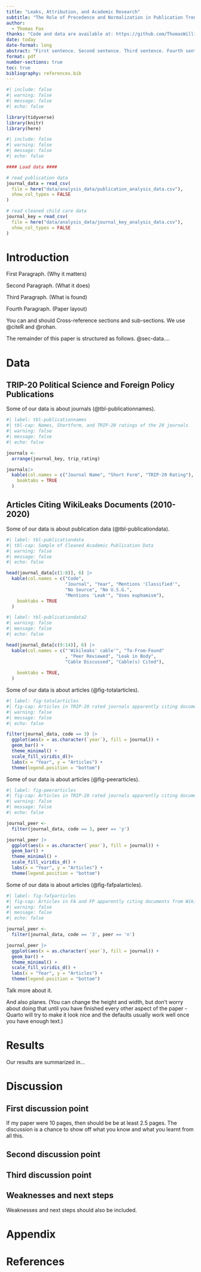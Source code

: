 ```yaml
---
title: "Leaks, Attribution, and Academic Research"
subtitle: "The Role of Precedence and Normalization in Publication Trends"
author: 
  - Thomas Fox
thanks: "Code and data are available at: https://github.com/ThomasWilliamFox/leaks_attribution_research.git;Replication on Social Science Reproduction Platform can be found at:  https://www.socialsciencereproduction.org/reproductions/302459e5-ae78-49cf-82d1-265bfe0ad5f1/index"
date: today
date-format: long
abstract: "First sentence. Second sentence. Third sentence. Fourth sentence."
format: pdf
number-sections: true
toc: true
bibliography: references.bib
---
```


```r
#| include: false
#| warning: false
#| message: false
#| echo: false

library(tidyverse)
library(knitr)
library(here)
```

```r
#| include: false
#| warning: false
#| message: false
#| echo: false

#### Load data ####

# read publication data
journal_data = read_csv(
  file = here("data/analysis_data/publication_analysis_data.csv"),
  show_col_types = FALSE
)

# read cleaned child care data
journal_key = read_csv(
  file = here("data/analysis_data/journal_key_analysis_data.csv"),
  show_col_types = FALSE
)
```


# Introduction

First Paragraph. (Why it matters)

Second Paragraph. (What it does)

Third Paragraph. (What is found)

Fourth Paragraph. (Paper layout)

You can and should Cross-reference sections and sub-sections. We use @citeR and @rohan.

The remainder of this paper is structured as follows. @sec-data....


# Data {#sec-data}

## TRIP-20 Political Science and Foreign Policy Publications {#sec-journals}

Some of our data is about journals (@tbl-publicationnames).

```r
#| label: tbl-publicationnames
#| tbl-cap: Names, Shortform, and TRIP-20 ratings of the 20 journals
#| warning: false
#| message: false
#| echo: false

journals <- 
  arrange(journal_key, trip_rating)

journals|>
  kable(col.names = c("Journal Name", "Short Form", "TRIP-20 Rating"),
    booktabs = TRUE
  ) 
```

## Articles Citing WikiLeaks Documents (2010-2020)  {#sec-publications}

Some of our data is about publication data (@tbl-publicationdata).

```r
#| label: tbl-publicationdata
#| tbl-cap: Sample of Cleaned Academic Publication Data
#| warning: false
#| message: false
#| echo: false

head(journal_data[c(1:8)], 6) |>
  kable(col.names = c("Code",
                      "Journal", "Year", "Mentions 'Classified'",
                      "No Source", "No U.S.G.",
                      "Mentions 'Leak'", "Uses euphamism"),
    booktabs = TRUE
  ) 
```

```r
#| label: tbl-publicationdata2
#| warning: false
#| message: false
#| echo: false

head(journal_data[c(9:14)], 6) |>
  kable(col.names = c("'Wikileaks' cable'", "To-From-Found"
                      , "Peer Reviewed", "Leak in Body", 
                      "Cable Discussed", "Cable(s) Cited"),
        
    booktabs = TRUE,
  ) 
```

Some of our data is about articles (@fig-totalarticles).

```r
#| label: fig-totalarticles
#| fig-cap: Articles in TRIP-20 rated journals apparently citing documents from WikiLeaks by year
#| warning: false
#| message: false
#| echo: false

filter(journal_data, code == 3) |>
  ggplot(aes(x = as.character(`year`), fill = journal)) +
  geom_bar() +
  theme_minimal() +
  scale_fill_viridis_d()+
  labs(x = "Year", y = "Articles") +
  theme(legend.position = "bottom")
```

Some of our data is about articles (@fig-peerarticles).


```r
#| label: fig-peerarticles
#| fig-cap: Articles in TRIP-20 rated journals apparently citing documents from WikiLeaks by year
#| warning: false
#| message: false
#| echo: false

journal_peer <-
  filter(journal_data, code == 3, peer == 'y') 

journal_peer |>
  ggplot(aes(x = as.character(`year`), fill = journal)) +
  geom_bar() +
  theme_minimal() +
  scale_fill_viridis_d() +
  labs(x = "Year", y = "Articles") +
  theme(legend.position = "bottom")

```

Some of our data is about articles (@fig-fafpalarticles).


```r
#| label: fig-fafparticles
#| fig-cap: Articles in FA and FP apparently citing documents from WikiLeaks by year
#| warning: false
#| message: false
#| echo: false

journal_peer <-
  filter(journal_data, code == '3', peer == 'n') 

journal_peer |>
  ggplot(aes(x = as.character(`year`), fill = journal)) +
  geom_bar() +
  theme_minimal() +
  scale_fill_viridis_d() +
  labs(x = "Year", y = "Articles") +
  theme(legend.position = "bottom")

```

Talk more about it.

And also planes. (You can change the height and width, but don't worry about doing that until you have finished every other aspect of the paper - Quarto will try to make it look nice and the defaults usually work well once you have enough text.)


# Results

Our results are summarized in...

# Discussion

## First discussion point {#sec-first-point}

If my paper were 10 pages, then should be be at least 2.5 pages. The discussion is a chance to show off what you know and what you learnt from all this. 

## Second discussion point

## Third discussion point

## Weaknesses and next steps

Weaknesses and next steps should also be included.

\newpage

\appendix

# Appendix {-}


\newpage


# References


